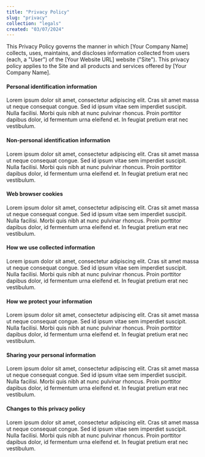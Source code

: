 ```yaml
---
title: "Privacy Policy"
slug: "privacy"
collection: "legals"
created: "03/07/2024"
---
```


This Privacy Policy governs the manner in which [Your Company Name] collects, uses, maintains, and discloses information collected from users (each, a "User") of the [Your Website URL] website ("Site"). This privacy policy applies to the Site and all products and services offered by [Your Company Name].

#### Personal identification information
Lorem ipsum dolor sit amet, consectetur adipiscing elit. Cras sit amet massa ut neque consequat congue. Sed id ipsum vitae sem imperdiet suscipit. Nulla facilisi. Morbi quis nibh at nunc pulvinar rhoncus. Proin porttitor dapibus dolor, id fermentum urna eleifend et. In feugiat pretium erat nec vestibulum.

#### Non-personal identification information
Lorem ipsum dolor sit amet, consectetur adipiscing elit. Cras sit amet massa ut neque consequat congue. Sed id ipsum vitae sem imperdiet suscipit. Nulla facilisi. Morbi quis nibh at nunc pulvinar rhoncus. Proin porttitor dapibus dolor, id fermentum urna eleifend et. In feugiat pretium erat nec vestibulum.

#### Web browser cookies
Lorem ipsum dolor sit amet, consectetur adipiscing elit. Cras sit amet massa ut neque consequat congue. Sed id ipsum vitae sem imperdiet suscipit. Nulla facilisi. Morbi quis nibh at nunc pulvinar rhoncus. Proin porttitor dapibus dolor, id fermentum urna eleifend et. In feugiat pretium erat nec vestibulum.

#### How we use collected information
Lorem ipsum dolor sit amet, consectetur adipiscing elit. Cras sit amet massa ut neque consequat congue. Sed id ipsum vitae sem imperdiet suscipit. Nulla facilisi. Morbi quis nibh at nunc pulvinar rhoncus. Proin porttitor dapibus dolor, id fermentum urna eleifend et. In feugiat pretium erat nec vestibulum.

#### How we protect your information
Lorem ipsum dolor sit amet, consectetur adipiscing elit. Cras sit amet massa ut neque consequat congue. Sed id ipsum vitae sem imperdiet suscipit. Nulla facilisi. Morbi quis nibh at nunc pulvinar rhoncus. Proin porttitor dapibus dolor, id fermentum urna eleifend et. In feugiat pretium erat nec vestibulum.

#### Sharing your personal information
Lorem ipsum dolor sit amet, consectetur adipiscing elit. Cras sit amet massa ut neque consequat congue. Sed id ipsum vitae sem imperdiet suscipit. Nulla facilisi. Morbi quis nibh at nunc pulvinar rhoncus. Proin porttitor dapibus dolor, id fermentum urna eleifend et. In feugiat pretium erat nec vestibulum.

#### Changes to this privacy policy
Lorem ipsum dolor sit amet, consectetur adipiscing elit. Cras sit amet massa ut neque consequat congue. Sed id ipsum vitae sem imperdiet suscipit. Nulla facilisi. Morbi quis nibh at nunc pulvinar rhoncus. Proin porttitor dapibus dolor, id fermentum urna eleifend et. In feugiat pretium erat nec vestibulum.
